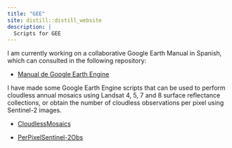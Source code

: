 ```yaml
---
title: "GEE"
site: distill::distill_website
description: |
  Scripts for GEE
---
```


I am currently working on a collaborative Google Earth Manual in Spanish, which can consulted in the following repository:

* [Manual de Google Earth Engine](https://github.com/JonathanVSV/GEE_manual)

I have made some Google Earth Engine scripts that can be used to perform cloudless annual mosaics using Landsat 4, 5, 7 and 8 surface reflectance collections, or obtain the number of cloudless observations per pixel using Sentinel-2 images.

* [CloudlessMosaics](https://github.com/JonathanVSV/MxMosaic_EE)

* [PerPixelSentinel-2Obs](https://github.com/JonathanVSV/PerPixelObsSentinel-2)

